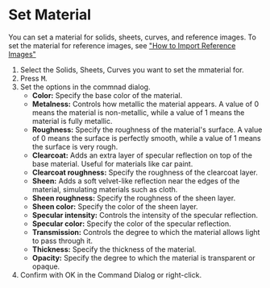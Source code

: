 
# Set Material

<Reference shortcut="M" command="Set Material" button="" />

You can set a material for solids, sheets, curves, and reference images.
To set the material for reference images, see ["How to Import Reference Images"](../start/importing-reference-images)

1. Select the Solids, Sheets, Curves you want to set the mmaterial for.
2. Press <kbd>M</kbd>.
3. Set the options in the commnad dialog.
    - **Color:** Specify the base color of the material.
    - **Metalness:** Controls how metallic the material appears. A value of 0 means the material is non-metallic, while a value of 1 means the material is fully metallic.
    - **Roughness:** Specify the roughness of the material's surface. A value of 0 means the surface is perfectly smooth, while a value of 1 means the surface is very rough.
    - **Clearcoat:** Adds an extra layer of specular reflection on top of the base material. Useful for materials like car paint.
    - **Clearcoat roughness:** Specify the roughness of the clearcoat layer.
    - **Sheen:** Adds a soft velvet-like reflection near the edges of the material, simulating materials such as cloth.
    - **Sheen roughness:** Specify the roughness of the sheen layer.
    - **Sheen color:** Specify the color of the sheen layer.
    - **Specular intensity:** Controls the intensity of the specular reflection.
    - **Specular color:** Specify the color of the specular reflection.
    - **Transmission:** Controls the degree to which the material allows light to pass through it.
    - **Thickness:** Specify the thickness of the material.
    - **Opacity:** Specify the degree to which the material is transparent or opaque.
4. Confirm with OK in the Command Dialog or right-click.






